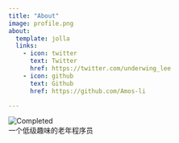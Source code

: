 ```yaml
---
title: "About"
image: profile.png
about:
  template: jolla
  links:
    - icon: twitter
      text: Twitter
      href: https://twitter.com/underwing_lee
    - icon: github
      text: Github
      href: https://github.com/Amos-li

---
```


![Completed](https://progress-bar.dev/40/?title=Completed) <br> 
一个低级趣味的老年程序员
